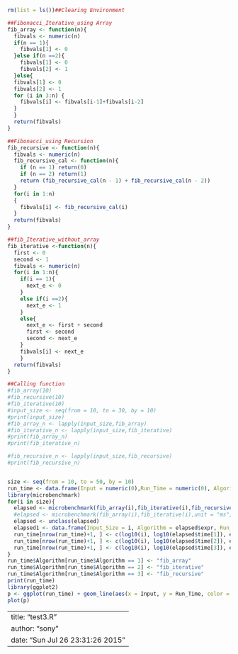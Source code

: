 
```{r }
rm(list = ls())##Clearing Environment

##Fibonacci_Iterative_using Array
fib_array <- function(n){
  fibvals <- numeric(n)
  if(n == 1){
    fibvals[1] <- 0
  }else if(n ==2){
    fibvals[1] <- 0
    fibvals[2] <- 1
  }else{
  fibvals[1] <- 0
  fibvals[2] <- 1
  for (i in 3:n) { 
    fibvals[i] <- fibvals[i-1]+fibvals[i-2]
  }
  }
  return(fibvals)
}

##Fibonacci_using Recursion
fib_recursive <- function(n){
  fibvals <- numeric(n)
  fib_recursive_cal <- function(n){ 
    if (n == 1) return(0) 
    if (n == 2) return(1) 
    return (fib_recursive_cal(n - 1) + fib_recursive_cal(n - 2)) 
  }
  for(i in 1:n)
  {
    fibvals[i] <- fib_recursive_cal(i)
  } 
  return(fibvals)
}

##fib_Iterative_without_array
fib_iterative <-function(n){
  first <- 0
  second <- 1
  fibvals <- numeric(n)
  for(i in 1:n){
    if(i == 1){
      next_e <- 0
    }
    else if(i ==2){
      next_e <- 1
    }
    else{
      next_e <- first + second
      first <- second
      second <- next_e
    }
    fibvals[i] <- next_e 
    }
  return(fibvals)
}

##Calling function
#fib_array(10)
#fib_recursive(10)
#fib_iterative(10)
#input_size <- seq(from = 10, to = 30, by = 10)
#print(input_size)
#fib_array_n <- lapply(input_size,fib_array)
#fib_iterative_n <- lapply(input_size,fib_iterative)
#print(fib_array_n)
#print(fib_iterative_n)

#fib_recursive_n <- lapply(input_size,fib_recursive)
#print(fib_recursive_n)


size <- seq(from = 10, to = 50, by = 10)
run_time <- data.frame(Input = numeric(0),Run_Time = numeric(0), Algorithm = character(0), stringsAsFactors = FALSE)
library(microbenchmark)
for(i in size){
  elapsed <- microbenchmark(fib_array(i),fib_iterative(i),fib_recursive(i),unit = "ms", times = 1)
  #elapsed <- microbenchmark(fib_array(i),fib_iterative(i),unit = "ms", times = 1)
  elapsed <- unclass(elapsed)
  elapsed1 <- data.frame(Input_Size = i, Algorithm = elapsed$expr, Run_Time = elapsed$time)
  run_time[nrow(run_time)+1, ] <- c(log10(i), log10(elapsed$time[1]), elapsed$expr[1])
  run_time[nrow(run_time)+1, ] <- c(log10(i), log10(elapsed$time[2]), elapsed$expr[2])
  run_time[nrow(run_time)+1, ] <- c(log10(i), log10(elapsed$time[3]), elapsed$expr[3])
}
run_time$Algorithm[run_time$Algorithm == 1] <- "fib_array"
run_time$Algorithm[run_time$Algorithm == 2] <- "fib_iterative"
run_time$Algorithm[run_time$Algorithm == 3] <- "fib_recursive"
print(run_time)
library(ggplot2)
p <- ggplot(run_time) + geom_line(aes(x = Input, y = Run_Time, color = Algorithm))
plot(p)
```


---
title: "test3.R"
author: "sony"
date: "Sun Jul 26 23:31:26 2015"
---
